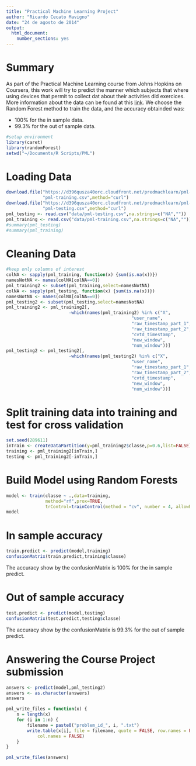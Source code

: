```yaml
---
title: "Practical Machine Learning Project"
author: "Ricardo Cecato Mavigno"
date: "24 de agosto de 2014"
output:
  html_document:
    number_sections: yes
---
```


Summary
================================================================================
As part of the Practical Machine Learning course from Johns Hopkins on Coursera, this work will try to predict the manner which subjects that where using devices that permit to collect dat about their activities did exercices. More information about the data can be found at this [link](http://groupware.les.inf.puc-rio.br/har).
We choose the Random Forest method to train the data, and the accuracy obtainded was:

- 100% for the in sample data.
- 99.3% for the out of sample data.

```r
#setup environment
library(caret)
library(randomForest)
setwd("~/Documents/R Scripts/PML")
```
Loading Data
================================

```r
download.file("https://d396qusza40orc.cloudfront.net/predmachlearn/pml-training.csv",
              "pml-training.csv",method="curl")
download.file("https://d396qusza40orc.cloudfront.net/predmachlearn/pml-testing.csv",
              "pml-testing.csv",method="curl")
pml_testing <- read.csv("data/pml-testing.csv",na.strings=c("NA",""))
pml_training <- read.csv("data/pml-training.csv",na.strings=c("NA",""))
#summary(pml_testing)
#summary(pml_training)
```

Cleaning Data
================================
```r
#keep only columns of interest
colNA <- sapply(pml_training, function(x) {sum(is.na(x))})
namesNotNA <- names(colNA[colNA==0])
pml_training2 <- subset(pml_training,select=namesNotNA)
colNA <- sapply(pml_testing, function(x) {sum(is.na(x))})
namesNotNA <- names(colNA[colNA==0])
pml_testing2 <- subset(pml_testing,select=namesNotNA)
pml_training2 <- pml_training2[,
                        -which(names(pml_training2) %in% c("X",
                                                "user_name",
                                                "raw_timestamp_part_1",
                                                "raw_timestamp_part_2",
                                                "cvtd_timestamp",
                                                "new_window",
                                                "num_window"))]
pml_testing2 <- pml_testing2[,
                        -which(names(pml_testing2) %in% c("X",
                                                "user_name",
                                                "raw_timestamp_part_1",
                                                "raw_timestamp_part_2",
                                                "cvtd_timestamp",
                                                "new_window",
                                                "num_window"))]

```
Split training data into training and test for cross validation
===============================================
```r
set.seed(289611)
inTrain <- createDataPartition(y=pml_training2$classe,p=0.6,list=FALSE)
training <- pml_training2[inTrain,]
testing <- pml_training2[-inTrain,]

```

Build Model using Random Forests
================================================
```r
model <- train(classe ~ .,data=training,
               method="rf",prox=TRUE,
               trControl=trainControl(method = "cv", number = 4, allowParallel = TRUE)) #build model using Random Forests and 4 fold train control
model
```

In sample accuracy
========================
```r
train.predict <- predict(model,training)
confusionMatrix(train.predict,training$classe)
```
The accuracy show by the confusionMatrix is 100% for the in sample predict.

Out of sample accuracy
======================
```r
test.predict <- predict(model,testing)
confusionMatrix(test.predict,testing$classe)
```
The accuracy show by the confusionMatrix is 99.3% for the out of sample predict.

Answering the Course Project submission
======================
```r
answers <- predict(model,pml_testing2)
answers <- as.character(answers)
answers

pml_write_files = function(x) {
    n = length(x)
    for (i in 1:n) {
        filename = paste0("problem_id_", i, ".txt")
        write.table(x[i], file = filename, quote = FALSE, row.names = FALSE,
            col.names = FALSE)
    }
}

pml_write_files(answers)
```






